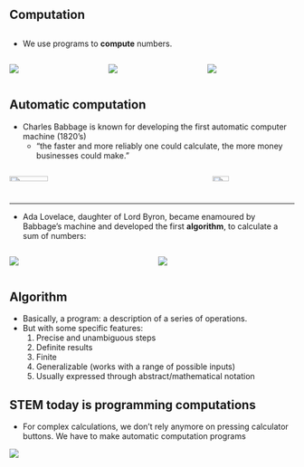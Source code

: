 ::: {.content-visible unless-format="revealjs"}
# Computation
:::

::: {.content-visible when-format="revealjs"}
##  {data-name="<b>1.2 COMPUTATION</b>"}
:::

-   We use programs to **compute** numbers.

::: {.content-visible when-format="revealjs"}
::: columns
::: {.column width="33%"}
![](/img/fred-flintstone-abacus.gif)
:::

::: {.column width="33%"}
![](/img/Poser-une-multiplication.gif)
:::

::: {.column width="33%"}
![](/img/calculator.gif)
:::
:::
:::

## Automatic computation {data-name="automatic computation"}

-   Charles Babbage is known for developing the first automatic computer machine (1820's)
    -   "the faster and more reliably one could calculate, the more money businesses could make."

::: columns
::: {.column width="70%"}
![](/img/Babbage-Analytical-Engine.jpg){width="45%"}
:::

::: {.column width="30%"}
![](/img/Charles_Babbage_-_1860.jpg){width="45%"}
:::
:::

---

-   Ada Lovelace, daughter of Lord Byron, became enamoured by Babbage's machine and developed the first **algorithm**, to calculate a sum of numbers:

::: columns
::: {.column width="30%"}
![](/img/adaalgorithm.png)
:::

::: {.column width="30%"}
![](/img/lovelace.jpg)
:::
:::

## Algorithm {data-name="algorithm"}

-   Basically, a program: a description of a series of operations.
-   But with some specific features:
    1.  Precise and unambiguous steps
    2.  Definite results
    3.  Finite
    4.  Generalizable (works with a range of possible inputs)
    5.  Usually expressed through abstract/mathematical notation

## STEM today is programming computations {data-name="STEM programming"}

-   For complex calculations, we don't rely anymore on pressing calculator buttons. We have to make automatic computation programs

::: {.content-visible when-format="revealjs"}

[![](/img/animation_example_1.gif)](https://blogs.mathworks.com/pick/2021/03/26/animation-playback-controls-in-live-scripts-r2021a/)

:::
